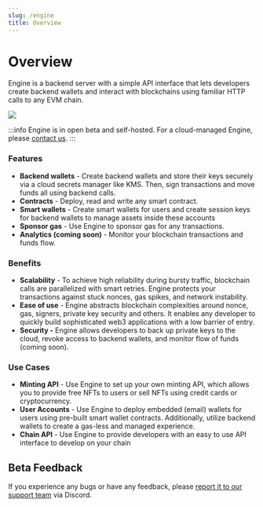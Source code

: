 ```yaml
---
slug: /engine
title: Overview
---
```


# Overview

Engine is a backend server with a simple API interface that lets developers create backend wallets and interact with blockchains using familiar HTTP calls to any EVM chain.

![](./assets/engine-docs-diagram-updated.svg)

:::info
Engine is in open beta and self-hosted. For a cloud-managed Engine, please [contact us](https://thirdweb.com/contact-us).
:::

### Features

- **Backend wallets** - Create backend wallets and store their keys securely via a cloud secrets manager like KMS. Then, sign transactions and move funds all using backend calls.
- **Contracts** - Deploy, read and write any smart contract.
- **Smart wallets** - Create smart wallets for users and create session keys for backend wallets to manage assets inside these accounts
- **Sponsor gas** - Use Engine to sponsor gas for any transactions.
- **Analytics (coming soon)** - Monitor your blockchain transactions and funds flow.

### Benefits

- **Scalability** - To achieve high reliability during bursty traffic, blockchain calls are parallelized with smart retries. Engine protects your transactions against stuck nonces, gas spikes, and network instability.
- **Ease of use** - Engine abstracts blockchain complexities around nonce, gas, signers, private key security and others. It enables any developer to quickly build sophisticated web3 applications with a low barrier of entry.
- **Security -** Engine allows developers to back up private keys to the cloud, revoke access to backend wallets, and monitor flow of funds (coming soon).

### Use Cases

- **Minting API** - Use Engine to set up your own minting API, which allows you to provide free NFTs to users or sell NFTs using credit cards or cryptocurrency.
- **User Accounts** - Use Engine to deploy embedded (email) wallets for users using pre-built smart wallet contracts. Additionally, utilize backend wallets to create a gas-less and managed experience.
- **Chain API** - Use Engine to provide developers with an easy to use API interface to develop on your chain

## Beta Feedback

If you experience any bugs or have any feedback, please [report it to our support team](https://discord.gg/thirdweb) via Discord.

